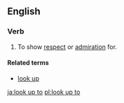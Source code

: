 ==English==

===Verb===
{{en-verb|looks up to|looking up to|looked up to|looked up to|inf=to [[look]] [[up]] [[to]]}}

# {{context|idiom|transitive}} To show [[respect]] or [[admiration]] for.

====Related terms====
*[[look up]]

[[ja:look up to]]
[[pl:look up to]]